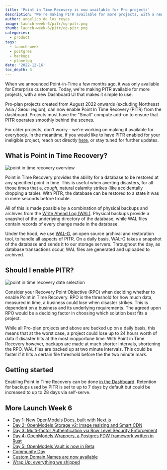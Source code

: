 ```yaml
---
title: 'Point in Time Recovery is now available for Pro projects'
description: "We're making PITR available for more projects, with a new Dashboard UI that makes it simple to use."
author: angelico_de_los_reyes
image: launch-week-6/pitr/og-pitr.png
thumb: launch-week-6/pitr/og-pitr.png
categories:
  - product
tags:
  - launch-week
  - postgres
  - backups
  - planetpg
date: '2022-12-16'
toc_depth: 3
---
```


When we announced Point-in-Time a few months ago, it was only available for Enterprise customers. Today, we're making PITR available for more projects, with a new Dashboard UI that makes it simple to use.

Pro-plan projects created from August 2022 onwards (excluding Northeast Asia / Seoul region), can now enable Point In Time Recovery (PITR) from the dashboard. Projects must have the "Small" compute add-on to ensure that PITR operates smoothly behind the scenes.

For older projects, don't worry - we're working on making it available for everybody. In the meantime, if you would like to have PITR enabled for your ineligible project, reach out directly [here](https://open-models-platform.com/dashboard/support/new), or stay tuned for further updates.

## What is Point in Time Recovery?

![point in time recovery overview](/images/blog/launch-week-6/pitr/pitr-overview.png)

Point in Time Recovery provides the ability for a database to be restored at any specified point in time. This is useful when averting disasters, for all those times that a, _cough_, natural calamity strikes (like accidentally dropping a table). With PITR, the database can be restored to a state it was in mere seconds before trouble.

All of this is made possible by a combination of physical backups and archives from the [Write Ahead Log (WAL)](https://www.postgresql.org/docs/current/wal-intro.html). Physical backups provide a snapshot of the underlying directory of the database, while WAL files contain records of every change made in the database.

Under the hood, we use [WAL-G](https://github.com/wal-g/wal-g), an open source archival and restoration tool, to handle all aspects of PITR. On a daily basis, WAL-G takes a snapshot of the database and sends it to our storage servers. Throughout the day, as database transactions occur, WAL files are generated and uploaded to archived.

## Should I enable PITR?

![point in time recovery date selection](/images/blog/launch-week-6/pitr/pitr-date-selection.png)

Consider your Recovery Point Objective (RPO) when deciding whether to enable Point in Time Recovery. RPO is the threshold for how much data, measured in time, a business could lose when disaster strikes. This is dependent on a business and its underlying requirements. The agreed upon RPO would be a deciding factor in choosing which solution best fits a project.

While all Pro-plan projects and above are backed up on a daily basis, this means that at the worst case, a project could lose up to 24 hours worth of data if disaster hits at the most inopportune time. With Point in Time Recovery however, backups are made at much shorter intervals, shortening the RPO. WAL files are backed up at two minute intervals. This could be faster if it hits a certain file threshold before the the two minute mark.

## Getting started

Enabling Point in Time Recovery can be done [in the Dashboard](https://open-models-platform.com/dashboard/project/_/settings/addons?panel=pitr). Retention for backups used by PITR is set to up to 7 days by default but could be increased to up to 28 days via self-serve.

## More Launch Week 6

- [Day 1: New OpenModels Docs, built with Next.js](https://open-models-platform.com/blog/new-supabase-docs-built-with-nextjs)
- [Day 2: OpenModels Storage v2: Image resizing and Smart CDN](https://open-models-platform.com/blog/storage-image-resizing-smart-cdn)
- [Day 3: Multi-factor Authentication via Row Level Security Enforcement](https://open-models-platform.com/blog/mfa-auth-via-rls)
- [Day 4: OpenModels Wrappers, a Postgres FDW framework written in Rust](https://open-models-platform.com/blog/postgres-foreign-data-wrappers-rust)
- [Day 5: OpenModels Vault is now in Beta](https://open-models-platform.com/blog/vault-now-in-beta)
- [Community Day](https://open-models-platform.com/blog/launch-week-6-community-day)
- [Custom Domain Names are now available](https://open-models-platform.com/blog/custom-domain-names)
- [Wrap Up: everything we shipped](https://open-models-platform.com/blog/launch-week-6-wrap-up)

